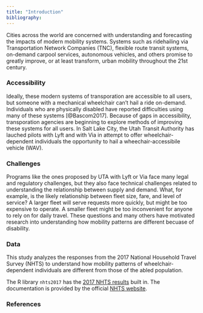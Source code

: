 ```yaml
---
title: "Introduction"
bibliography: 
---
```


Cities across the world are concerned with understanding and forecasting the impacts of modern mobility systems. Systems such as ridehailing via Transportation Network Companies (TNC), flexible route transit systems, on-demand carpool services, autonomous vehicles, and others promise to greatly improve, or at least transform, urban mobility throughout the 21st century.

### Accessibility
Ideally, these modern systems of transporation are accessible to all users, but someone with a mechanical wheelchair can't hail a ride on-demand. Individuals who are physically disabled have reported difficulties using many of these systems [@Bascom2017]. Because of gaps in accessibility, transporation agencies are beginning to explore methods of improving these systems for all users. In Salt Lake City, the Utah Transit Authority has lauched pilots with Lyft and with Via in attempt to offer wheelchair-dependent individuals the opportunity to hail a wheechair-accessibile vehicle (WAV).

### Challenges
Programs like the ones proposed by UTA with Lyft or Via face many legal and regulatory challenges, but they also face technical challenges related to understanding the relationship between supply and demand.  What, for example, is the likely relationship between fleet size, fare, and level of service? A larger fleet will serve requests more quickly, but might be too expensive to operate. A smaller fleet might be too inconvenient for anyone to rely on for daily travel. These questions and many others have motivated research into understanding how mobility patterns are different becuase of disability.

### Data
This study analyzes the responses from the 2017 National Household Travel Survey (NHTS) to understand how mobility patterns of wheelchair-dependent individuals are different from those of the abled population.

The R library `nhts2017` has the [2017 NHTS results](https://github.com/byu-transpolab/nhts2017) built in. The documentation is provided by the official [NHTS website](https://nhts.ornl.gov/documentation).

### References
